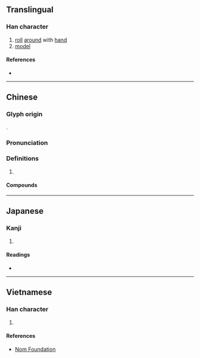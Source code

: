 {{character info/new}}
{{also|抟}}
==Translingual==

===Han character===
{{Han char|rn=64|rad=手|as=11|sn=14|four=55043|canj=QJII|ids=⿰扌專}}

# [[roll]] [[around]] with [[hand]]
# [[model]]

====References====
* {{Han ref|kx=0452.030|dkj=12642|dj=0802.070|hdz=31942.110|uh=6476|ud=25718|bh=E1DE|bd=57822}}

----

==Chinese==
{{zh-forms|s=抟}}

===Glyph origin===
{{Han etym}}
{{Han compound|手|專|c1=s|c2=p|t1=hand|ls=psc}}.

===Pronunciation===
{{zh-pron
|m=tuán
|c=tyun4
|mc=y
|oc=y
|cat=
}}

===Definitions===
{{zh-hanzi}}

# {{rfdef|zh}}

====Compounds====
{{zh-der|弄月摶風|搓粉摶朱|摶搦|摶摶|摶擊掀發|摶柱乘梁|摶沙|摶沙作飯|摶沙嚼蠟|摶砂弄汞|摶砂煉汞|摶風|摶風板|摶飯|摶香弄粉|陳摶|鵬摶}}

----

==Japanese==

===Kanji===
{{ja-kanji|grade=|rs=手11}}

# {{defn|lang=ja|sort=手11}}

====Readings====
* {{ja-readings|on=[[たん]] (tan), [[せん]] (sen)|kun=[[まるい]] (marui)}}

----

==Vietnamese==

===Han character===
{{vi-readings|rs=手11|hanviet=đoàn}}

# {{defn|lang=vi|sort=手11}}

====References====
* [http://nomfoundation.org/common/nom_details.php?codepoint=6476 Nom Foundation]